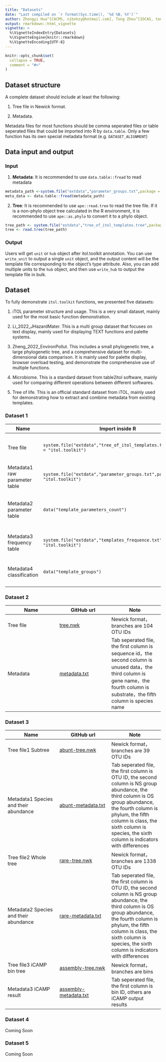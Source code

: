 ```yaml
---
title: "Datasets"
date: "Last compiled on `r format(Sys.time(), '%d %B, %Y')`"
author: Zhongyi Hua^[CACMS, njbxhzy@hotmail.com], Tong Zhou^[IOCAS, tongzhou2017@gmail.com]
output: rmarkdown::html_vignette
vignette: >
  %\VignetteIndexEntry{Datasets}
  %\VignetteEngine{knitr::rmarkdown}
  %\VignetteEncoding{UTF-8}
---
```


```r
knitr::opts_chunk$set(
  collapse = TRUE,
  comment = "#>"
)
```

## Dataset structure

A complete dataset should include at least the following:

1. Tree file in Newick format.

2. Metadata.

Metadata files for most functions should be comma seperated files or table seperated 
files that could be imported into R by `data.table`. Only a few function 
has its own special metadata format (e.g. `DATASET_ALIGNMENT`)

## Data input and output

### Input

1. **Metadata**: It is recommended to use `data.table::fread` to read metadata
```r
metadata_path <-system.file("extdata","parameter_groups.txt",package = "itol.toolkit")
meta_data <- data.table::fread(metadata_path)
``` 

2. **Tree**: It is recommended to use `ape::read.tree` to read the tree file. 
If it is a non-phylo object tree calculated in the R environment, it is 
recommended to use `ape::as.phylo` to convert it to a phylo object.
```r
tree_path <- system.file("extdata","tree_of_itol_templates.tree",package = "itol.toolkit")
tree <- read.tree(tree_path)
```

### Output

Users will get `unit` or `hub` object after itol.toolkit annotation. 
You can use `write_unit` to output a single `unit` object, and the output 
content will be the template file corresponding to the object's type attribute.
Also, you can add multiple units to the `hub` object, and then use 
`write_hub` to output the template file in bulk.

## Dataset

To fully demonstrate `itol.toolkit` functions, we presented five datasets:

1. iTOL parameter structure and usage. This is a very small dataset, mainly used for the most basic function demonstration.

2. Li_2022_JHazardMater. This is a multi group dataset that focuses on text display, mainly used for displaying TEXT functions and palette systems.

3. Zheng_2022_EnvironPollut. This includes a small phylogenetic tree, a large phylogenetic tree, and a comprehensive dataset for multi-dimensional data comparison. 
It is mainly used for palette display, browser overload testing, and demonstrate the comprehensive use of multiple functions.

4. Microbiome. This is a standard dataset from table2itol software, mainly used for comparing different operations between different softwares.

5. Tree of life. This is an official standard dataset from iTOL, mainly used for demonstrating how to extract and combine metadata from existing templates.

### Dataset 1
|Name|Import inside R|GitHub url|Note|
| --- | --- | --- | --- |
|Tree file|`system.file("extdata","tree_of_itol_templates.tree",package = "itol.toolkit")`| [itol_templates.tree](https://github.com/TongZhou2017/itol.toolkit/blob/master/inst/extdata/dataset1/itol_templates.tree)|Newick format，branches are 23 template names，nodes are 5 template types|
|Metadata1 raw parameter table| `system.file("extdata","parameter_groups.txt",package = "itol.toolkit")`|[parameter_usage_raw.txt](https://github.com/TongZhou2017/itol.toolkit/blob/master/inst/extdata/dataset1/parameter_usage_raw.txt)|Tab seperated file，parameters are on row，template names are on column|
|Metadata2 parameter table | `data("template_parameters_count")`|[parameter_usage_count.txt](https://github.com/TongZhou2017/itol.toolkit/blob/master/inst/extdata/dataset1/parameter_usage_count.txt)|Tab seperated file，parameters are on row，template names are on column，converted from parameter_usage_raw.txt|
|Metadata3 frequency table | `system.file("extdata","templates_frequence.txt",package = "itol.toolkit")`|[templates_frequence.txt](https://github.com/TongZhou2017/itol.toolkit/blob/master/inst/extdata/dataset1/templates_frequence.txt)|Tab seperated file，template names are on row，DOIs are on column |
|Metadata4 classification | `data("template_groups")`|[template_groups.txt](https://github.com/TongZhou2017/itol.toolkit/blob/master/inst/extdata/dataset1/template_groups.txt)|Tab seperated file，the first column is  template name，the second column is  template type|

### Dataset 2
|Name|GitHub url|Note|
| --- | --- | --- |
|Tree file|[tree.nwk](https://github.com/TongZhou2017/itol.toolkit/blob/master/inst/extdata/dataset2/tree.nwk)|Newick format，branches are 104 OTU IDs|
|Metadata|[metadata.txt](https://github.com/TongZhou2017/itol.toolkit/blob/master/inst/extdata/dataset2/metadata.txt)|Tab seperated file, the first column is sequence id，the second column is unused data，the third column is gene name，the fourth column is substrate，the fifth column is species name|

### Dataset 3
|Name|GitHub url|Note|
| --- | --- | --- |
|Tree file1 Subtree|[abunt-tree.nwk](https://github.com/TongZhou2017/itol.toolkit/blob/master/inst/extdata/dataset3/abunt-tree.nwk)|Newick format，branches are 39 OTU IDs|
|Metadata1 Species and their abundance|[abunt-metadata.txt](https://github.com/TongZhou2017/itol.toolkit/blob/master/inst/extdata/dataset3/abunt-metadata.txt)|Tab seperated file, the first column is OTU ID, the second column is NS group abundance, the third column is OS group abundance, the fourth column is phylum, the fifth column is class, the sixth column is species, the sixth column is indicators with differences|
|Tree file2 Whole tree|[rare-tree.nwk](https://github.com/TongZhou2017/itol.toolkit/blob/master/inst/extdata/dataset3/rare-tree.nwk)|Newick format，branches are 1338 OTU IDs|
|Metadata2  Species and their abundance|[rare-metadata.txt](https://github.com/TongZhou2017/itol.toolkit/blob/master/inst/extdata/dataset3/rare-metadata.txt)|Tab seperated file, the first column is OTU ID, the second column is NS group abundance, the third column is OS group abundance, the fourth column is phylum, the fifth column is class, the sixth column is species, the sixth column is indicators with differences|
|Tree file3 iCAMP bin tree|[assembly-tree.nwk](https://github.com/TongZhou2017/itol.toolkit/blob/master/inst/extdata/dataset3/assembly-tree.nwk)|Newick format，branches are bins|
|Metadata3 iCAMP result|[assembly-metadata.txt](https://github.com/TongZhou2017/itol.toolkit/blob/master/inst/extdata/dataset3/assembly-metadata.txt)|Tab seperated file, the first column is bin ID, others are iCAMP output results|

### Dataset 4

Coming Soon

### Dataset 5

Coming Soon


